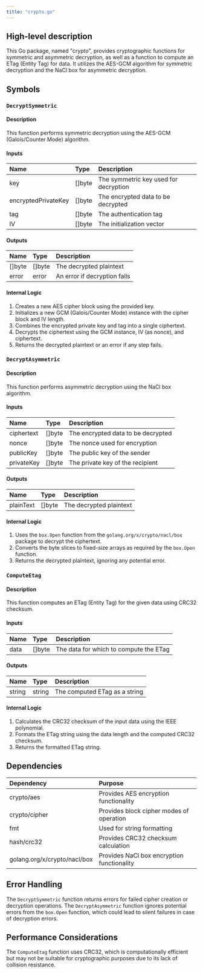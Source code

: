 ```yaml
---
title: "crypto.go"
---
```


## High-level description
This Go package, named "crypto", provides cryptographic functions for symmetric and asymmetric decryption, as well as a function to compute an ETag (Entity Tag) for data. It utilizes the AES-GCM algorithm for symmetric decryption and the NaCl box for asymmetric decryption.

## Symbols

### `DecryptSymmetric`
#### Description
This function performs symmetric decryption using the AES-GCM (Galois/Counter Mode) algorithm.

#### Inputs
| Name | Type | Description |
|:-----|:-----|:------------|
| key | []byte | The symmetric key used for decryption |
| encryptedPrivateKey | []byte | The encrypted data to be decrypted |
| tag | []byte | The authentication tag |
| IV | []byte | The initialization vector |

#### Outputs
| Name | Type | Description |
|:-----|:-----|:------------|
| []byte | []byte | The decrypted plaintext |
| error | error | An error if decryption fails |

#### Internal Logic
1. Creates a new AES cipher block using the provided key.
2. Initializes a new GCM (Galois/Counter Mode) instance with the cipher block and IV length.
3. Combines the encrypted private key and tag into a single ciphertext.
4. Decrypts the ciphertext using the GCM instance, IV (as nonce), and ciphertext.
5. Returns the decrypted plaintext or an error if any step fails.

### `DecryptAsymmetric`
#### Description
This function performs asymmetric decryption using the NaCl box algorithm.

#### Inputs
| Name | Type | Description |
|:-----|:-----|:------------|
| ciphertext | []byte | The encrypted data to be decrypted |
| nonce | []byte | The nonce used for encryption |
| publicKey | []byte | The public key of the sender |
| privateKey | []byte | The private key of the recipient |

#### Outputs
| Name | Type | Description |
|:-----|:-----|:------------|
| plainText | []byte | The decrypted plaintext |

#### Internal Logic
1. Uses the `box.Open` function from the `golang.org/x/crypto/nacl/box` package to decrypt the ciphertext.
2. Converts the byte slices to fixed-size arrays as required by the `box.Open` function.
3. Returns the decrypted plaintext, ignoring any potential error.

### `ComputeEtag`
#### Description
This function computes an ETag (Entity Tag) for the given data using CRC32 checksum.

#### Inputs
| Name | Type | Description |
|:-----|:-----|:------------|
| data | []byte | The data for which to compute the ETag |

#### Outputs
| Name | Type | Description |
|:-----|:-----|:------------|
| string | string | The computed ETag as a string |

#### Internal Logic
1. Calculates the CRC32 checksum of the input data using the IEEE polynomial.
2. Formats the ETag string using the data length and the computed CRC32 checksum.
3. Returns the formatted ETag string.

## Dependencies
| Dependency | Purpose |
|:-----------|:--------|
| crypto/aes | Provides AES encryption functionality |
| crypto/cipher | Provides block cipher modes of operation |
| fmt | Used for string formatting |
| hash/crc32 | Provides CRC32 checksum calculation |
| golang.org/x/crypto/nacl/box | Provides NaCl box encryption functionality |

## Error Handling
The `DecryptSymmetric` function returns errors for failed cipher creation or decryption operations. The `DecryptAsymmetric` function ignores potential errors from the `box.Open` function, which could lead to silent failures in case of decryption errors.

## Performance Considerations
The `ComputeEtag` function uses CRC32, which is computationally efficient but may not be suitable for cryptographic purposes due to its lack of collision resistance.